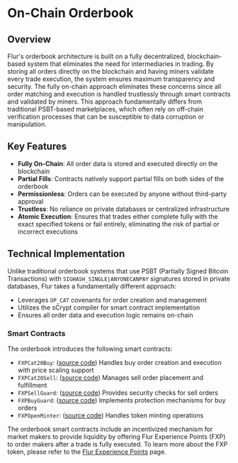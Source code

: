 # On-Chain Orderbook

## Overview

Flur's orderbook architecture is built on a fully decentralized, blockchain-based system that eliminates the need for intermediaries in trading.
By storing all orders directly on the blockchain and having miners validate every trade execution, the system ensures maximum transparency and security.
The fully on-chain approach eliminates these concerns since all order matching and execution is handled trustlessly through smart contracts and validated by miners.
This approach fundamentally differs from traditional PSBT-based marketplaces, which often rely on off-chain verification processes that can be susceptible to data corruption or manipulation.

## Key Features

- **Fully On-Chain**: All order data is stored and executed directly on the blockchain
- **Partial Fills**: Contracts natively support partial fills on both sides of the orderbook
- **Permissionless**: Orders can be executed by anyone without third-party approval
- **Trustless**: No reliance on private databases or centralized infrastructure
- **Atomic Execution**: Ensures that trades either complete fully with the exact specified tokens or fail entirely, eliminating the risk of partial or incorrect executions

## Technical Implementation

Unlike traditional orderbook systems that use PSBT (Partially Signed Bitcoin Transactions) with `SIGHASH_SINGLE|ANYONECANPAY` signatures stored in private databases, Flur takes a fundamentally different approach:

- Leverages `OP_CAT` covenants for order creation and management
- Utilizes the sCrypt compiler for smart contract implementation
- Ensures all order data and execution logic remains on-chain

### Smart Contracts

The orderbook introduces the following smart contracts:

- `FXPCat20Buy`: ([source code](https://github.com/open-fractal/cat-token-box/blob/main/packages/smartcontracts/src/contracts/token/FXPCat20Buy.ts))
 Handles buy order creation and execution with price scaling support
- `FXPCat20Sell`: ([source code](https://github.com/open-fractal/cat-token-box/blob/main/packages/smartcontracts/src/contracts/token/FXPCat20Sell.ts)) Manages sell order placement and fulfillment
- `FXPSellGuard`: ([source code](https://github.com/open-fractal/cat-token-box/blob/main/packages/smartcontracts/src/contracts/token/FXPSellGuard.ts)) Provides security checks for sell orders
- `FXPBuyGuard`: ([source code](https://github.com/open-fractal/cat-token-box/blob/main/packages/smartcontracts/src/contracts/token/FXPBuyGuard.ts)) Implements protection mechanisms for buy orders
- `FXPOpenMinter`: ([source code](https://github.com/open-fractal/cat-token-box/blob/main/packages/smartcontracts/src/contracts/token/FXPOpenMinter.ts)) Handles token minting operations

The orderbook smart contracts include an incentivized mechanism for market makers to provide liquidity by offering Flur Experience Points (FXP) to order makers after a trade is fully executed. To learn more about the FXP token, please refer to the [Flur Experience Points](./FXP.mdx) page.